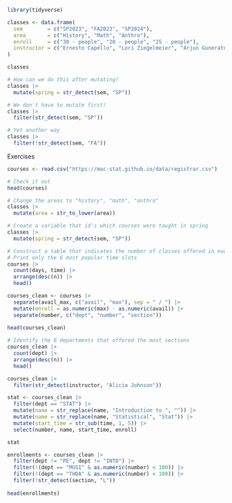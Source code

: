 ```r
library(tidyverse)

classes <- data.frame(
  sem        = c("SP2023", "FA2023", "SP2024"),
  area       = c("History", "Math", "Anthro"),
  enroll     = c("30 - people", "20 - people", "25 - people"),
  instructor = c("Ernesto Capello", "Lori Ziegelmeier", "Arjun Guneratne")
)

classes
```

```r
# How can we do this after mutating?
classes |> 
  mutate(spring = str_detect(sem, "SP"))

# We don't have to mutate first!
classes |> 
  filter(str_detect(sem, "SP"))

# Yet another way
classes |> 
  filter(!str_detect(sem, "FA"))
```
Exercises

```r
courses <- read.csv("https://mac-stat.github.io/data/registrar.csv")

# Check it out
head(courses)
```

```r
# Change the areas to "history", "math", "anthro"
classes |> 
  mutate(area = str_to_lower(area))
```

```r
# Create a variable that id's which courses were taught in spring 
classes |> 
  mutate(spring = str_detect(sem, "SP"))
```

```r
# Construct a table that indicates the number of classes offered in each day/time slot
# Print only the 6 most popular time slots
courses |> 
  count(days, time) |> 
  arrange(desc(n)) |> 
  head()

```

```r
courses_clean <- courses |> 
  separate(avail_max, c("avail", "max"), sep = " / ") |> 
  mutate(enroll = as.numeric(max) - as.numeric(avail)) |> 
  separate(number, c("dept", "number", "section"))
  
head(courses_clean)
```

```r
# Identify the 6 departments that offered the most sections
courses_clean |> 
  count(dept) |> 
  arrange(desc(n)) |> 
  head()
```

```r
courses_clean |> 
  filter(str_detect(instructor, "Alicia Johnson")) 
```

```r
stat <- courses_clean |> 
  filter(dept == "STAT") |> 
  mutate(name = str_replace(name, "Introduction to ", "")) |>
  mutate(name = str_replace(name, "Statistical", "Stat")) |> 
  mutate(start_time = str_sub(time, 1, 5)) |> 
  select(number, name, start_time, enroll)

stat
```

```r
enrollments <- courses_clean |> 
  filter(dept != "PE", dept != "INTD") |> 
  filter(!(dept == "MUSI" & as.numeric(number) < 100)) |> 
  filter(!(dept == "THDA" & as.numeric(number) < 100)) |> 
  filter(!str_detect(section, "L"))
  
head(enrollments)
```

